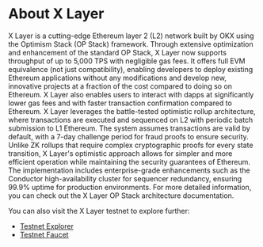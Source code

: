 # About X Layer

X Layer is a cutting-edge Ethereum layer 2 (L2) network built by OKX using the Optimism Stack (OP Stack) framework. Through extensive optimization and enhancement of the standard OP Stack, X Layer now supports throughput of up to 5,000 TPS with negligible gas fees. It offers full EVM equivalence (not just compatibility), enabling developers to deploy existing Ethereum applications without any modifications and develop new, innovative projects at a fraction of the cost compared to doing so on Ethereum. X Layer also enables users to interact with dapps at significantly lower gas fees and with faster transaction confirmation compared to Ethereum. X Layer leverages the battle-tested optimistic rollup architecture, where transactions are executed and sequenced on L2 with periodic batch submission to L1 Ethereum. The system assumes transactions are valid by default, with a 7-day challenge period for fraud proofs to ensure security. Unlike ZK rollups that require complex cryptographic proofs for every state transition, X Layer's optimistic approach allows for simpler and more efficient operation while maintaining the security guarantees of Ethereum. The implementation includes enterprise-grade enhancements such as the Conductor high-availability cluster for sequencer redundancy, ensuring 99.9% uptime for production environments. For more detailed information, you can check out the X Layer OP Stack architecture documentation.

You can also visit the X Layer testnet to explore further:
- [Testnet Explorer](https://web3.okx.com/explorer/x-layer-testnet)
- [Testnet Faucet](https://web3.okx.com/zh-hans/xlayer/faucet)
